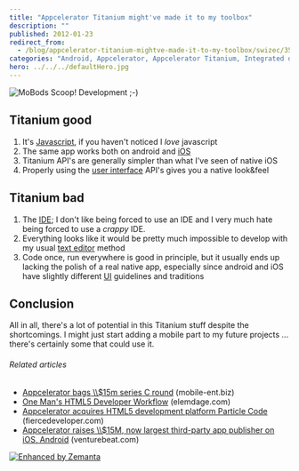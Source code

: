 ```yaml
---
title: "Appcelerator Titanium might've made it to my toolbox"
description: ""
published: 2012-01-23
redirect_from:
  - /blog/appcelerator-titanium-mightve-made-it-to-my-toolbox/swizec/3506
categories: "Android, Appcelerator, Appcelerator Titanium, Integrated development environment, IOS, JavaScript, Programming, Titanium, Uncategorized, User interface"
hero: ../../../defaultHero.jpg
---
```


![]()![]()![]()![MoBods Scoop! Development ;-)](http://swizec.com/blog/wp-content/uploads/2012/01/5638371774_324ec18c31_m4.jpg "MoBods Scoop! Development ;-)")**![]()![]()**

## Titanium good

1.  It's [Javascript](http://en.wikipedia.org/wiki/JavaScript "JavaScript"), if you haven't noticed I _love_ javascript
2.  The same app works both on android and [iOS](http://www.apple.com/ios "IOS")
3.  Titanium API's are generally simpler than what I've seen of native iOS
4.  Properly using the [user interface](http://en.wikipedia.org/wiki/User_interface "User interface") API's gives you a native look&feel

## Titanium bad

1.  The [IDE](http://en.wikipedia.org/wiki/Integrated_development_environment "Integrated development environment"); I don't like being forced to use an IDE and I very much hate being forced to use a _crappy_ IDE.
2.  Everything looks like it would be pretty much impossible to develop with my usual [text editor](http://en.wikipedia.org/wiki/Text_editor "Text editor") method
3.  Code once, run everywhere is good in principle, but it usually ends up lacking the polish of a real native app, especially since android and iOS have slightly different [UI](http://en.wikipedia.org/wiki/User_interface "User interface") guidelines and traditions

## Conclusion

All in all, there's a lot of potential in this Titanium stuff despite the shortcomings. I might just start adding a mobile part to my future projects ... there's certainly some that could use it.

###### Related articles

- [Appcelerator bags \\\\\$15m series C round](http://www.mobile-ent.biz/news/read/appcelerator-bags-15m-series-c-round/016007) (mobile-ent.biz)
- [One Man's HTML5 Developer Workflow](http://blog.elemdage.com/technology/one-mans-html5-developer-workflow) (elemdage.com)
- [Appcelerator acquires HTML5 development platform Particle Code](http://www.fiercedeveloper.com/story/appcelerator-acquires-html5-development-platform-particle-code/2011-10-24) (fiercedeveloper.com)
- [Appcelerator raises \\\\\$15M, now largest third-party app publisher on iOS, Android](http://venturebeat.com/2011/11/01/appcelerator-raises-15m/) (venturebeat.com)

[![Enhanced by Zemanta](http://img.zemanta.com/zemified_e.png?x-id=41f5b6aa-6958-4ac1-95b3-78f47d955e65)](http://www.zemanta.com/ "Enhanced by Zemanta")
